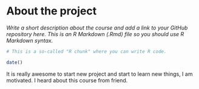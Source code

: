 
# About the project


*Write a short description about the course and add a link to your GitHub repository here. This is an R Markdown (.Rmd) file so you should use R Markdown syntax.*

```r
# This is a so-called "R chunk" where you can write R code.

date()

```
It is really awesome to start new project and start to learn new things, I am motivated.
I heard about this course from friend.

